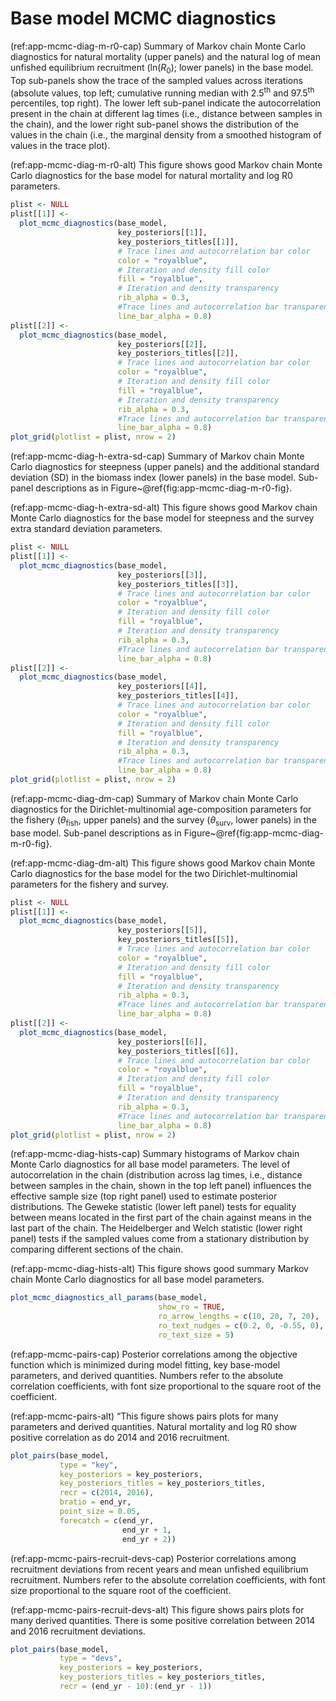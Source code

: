 \newpage

\rfoot{Base model MCMC diagnostics}

# Base model MCMC diagnostics {#sec:app-mcmc-diagnostics}

(ref:app-mcmc-diag-m-r0-cap) Summary of Markov chain Monte Carlo diagnostics
for natural mortality (upper panels) and the natural log of mean unfished
equilibrium recruitment (ln($R_0$); lower panels) in the base
model. Top sub-panels show the trace of the sampled values across iterations
(absolute values, top left; cumulative running median with 2.5^th^ and
97.5^th^ percentiles, top right). The lower left sub-panel indicate the
autocorrelation present in the chain at different lag times (i.e., distance
between samples in the chain), and the lower right sub-panel shows the
distribution of the values in the chain (i.e., the marginal density from a
smoothed histogram of values in the trace plot).

(ref:app-mcmc-diag-m-r0-alt) This figure shows good Markov chain Monte Carlo
diagnostics for the base model for natural mortality and log R0 parameters.

```r
plist <- NULL
plist[[1]] <-
  plot_mcmc_diagnostics(base_model,
                        key_posteriors[[1]],
                        key_posteriors_titles[[1]],
                        # Trace lines and autocorrelation bar color
                        color = "royalblue",
                        # Iteration and density fill color
                        fill = "royalblue",
                        # Iteration and density transparency
                        rib_alpha = 0.3,
                        #Trace lines and autocorrelation bar transparency
                        line_bar_alpha = 0.8)
plist[[2]] <-
  plot_mcmc_diagnostics(base_model,
                        key_posteriors[[2]],
                        key_posteriors_titles[[2]],
                        # Trace lines and autocorrelation bar color
                        color = "royalblue",
                        # Iteration and density fill color
                        fill = "royalblue",
                        # Iteration and density transparency
                        rib_alpha = 0.3,
                        #Trace lines and autocorrelation bar transparency
                        line_bar_alpha = 0.8)
plot_grid(plotlist = plist, nrow = 2)
```

(ref:app-mcmc-diag-h-extra-sd-cap) Summary of Markov chain Monte Carlo
diagnostics for steepness (upper panels) and the additional standard
deviation (SD) in the biomass index (lower panels) in the base model.
Sub-panel descriptions as in Figure~\@ref{fig:app-mcmc-diag-m-r0-fig}.

(ref:app-mcmc-diag-h-extra-sd-alt) This figure shows good Markov chain Monte
Carlo diagnostics for the base model for steepness and the survey extra
standard deviation parameters.

```r

plist <- NULL
plist[[1]] <-
  plot_mcmc_diagnostics(base_model,
                        key_posteriors[[3]],
                        key_posteriors_titles[[3]],
                        # Trace lines and autocorrelation bar color
                        color = "royalblue",
                        # Iteration and density fill color
                        fill = "royalblue",
                        # Iteration and density transparency
                        rib_alpha = 0.3,
                        #Trace lines and autocorrelation bar transparency
                        line_bar_alpha = 0.8)
plist[[2]] <-
  plot_mcmc_diagnostics(base_model,
                        key_posteriors[[4]],
                        key_posteriors_titles[[4]],
                        # Trace lines and autocorrelation bar color
                        color = "royalblue",
                        # Iteration and density fill color
                        fill = "royalblue",
                        # Iteration and density transparency
                        rib_alpha = 0.3,
                        #Trace lines and autocorrelation bar transparency
                        line_bar_alpha = 0.8)
plot_grid(plotlist = plist, nrow = 2)
```
(ref:app-mcmc-diag-dm-cap) Summary of Markov chain Monte Carlo diagnostics
for the Dirichlet-multinomial age-composition parameters for the fishery ($\theta_{\text{fish}}$, upper panels) and the survey ($\theta_{\text{surv}}$,
lower panels) in the base model. Sub-panel descriptions as in Figure~\@ref{fig:app-mcmc-diag-m-r0-fig}.

(ref:app-mcmc-diag-dm-alt) This figure shows good Markov chain Monte Carlo
diagnostics for the base model for the two Dirichlet-multinomial parameters
for the fishery and survey.

```r

plist <- NULL
plist[[1]] <-
  plot_mcmc_diagnostics(base_model,
                        key_posteriors[[5]],
                        key_posteriors_titles[[5]],
                        # Trace lines and autocorrelation bar color
                        color = "royalblue",
                        # Iteration and density fill color
                        fill = "royalblue",
                        # Iteration and density transparency
                        rib_alpha = 0.3,
                        #Trace lines and autocorrelation bar transparency
                        line_bar_alpha = 0.8)
plist[[2]] <-
  plot_mcmc_diagnostics(base_model,
                        key_posteriors[[6]],
                        key_posteriors_titles[[6]],
                        # Trace lines and autocorrelation bar color
                        color = "royalblue",
                        # Iteration and density fill color
                        fill = "royalblue",
                        # Iteration and density transparency
                        rib_alpha = 0.3,
                        #Trace lines and autocorrelation bar transparency
                        line_bar_alpha = 0.8)
plot_grid(plotlist = plist, nrow = 2)
```
(ref:app-mcmc-diag-hists-cap) Summary histograms of Markov chain Monte Carlo
diagnostics for all base model parameters. The level of autocorrelation in
the chain (distribution across lag times, i.e., distance between samples in
the chain, shown in the top left panel) influences the effective sample size
(top right panel) used to estimate posterior distributions. The Geweke
statistic (lower left panel) tests for equality between means located in the
first part of the chain against means in the last part of the chain. The
Heidelberger and Welch statistic (lower right panel) tests if the sampled
values come from a stationary distribution by comparing different sections
of the chain.

(ref:app-mcmc-diag-hists-alt) This figure shows good summary Markov chain
Monte Carlo diagnostics for all base model parameters.

```r

plot_mcmc_diagnostics_all_params(base_model,
                                 show_ro = TRUE,
                                 ro_arrow_lengths = c(10, 20, 7, 20),
                                 ro_text_nudges = c(0.2, 0, -0.55, 0),
                                 ro_text_size = 5)
```

(ref:app-mcmc-pairs-cap) Posterior correlations among the objective
function which is minimized during model fitting, key base-model parameters,
and derived quantities. Numbers refer to the absolute correlation
coefficients, with font size proportional to the square root of the
coefficient.

(ref:app-mcmc-pairs-alt) "This figure shows pairs plots for many parameters
and derived quantities. Natural mortality and log R0 show positive
correlation as do 2014 and 2016 recruitment.

```r

plot_pairs(base_model,
           type = "key",
           key_posteriors = key_posteriors,
           key_posteriors_titles = key_posteriors_titles,
           recr = c(2014, 2016),
           bratio = end_yr,
           point_size = 0.05,
           forecatch = c(end_yr,
                         end_yr + 1,
                         end_yr + 2))
```

(ref:app-mcmc-pairs-recruit-devs-cap) Posterior correlations among
recruitment deviations from recent years and mean unfished equilibrium
recruitment. Numbers refer to the absolute correlation coefficients, with
font size proportional to the square root of the coefficient.

(ref:app-mcmc-pairs-recruit-devs-alt) This figure shows pairs plots for
many derived quantities. There is some positive correlation between 2014
and 2016 recruitment deviations.

```r

plot_pairs(base_model,
           type = "devs",
           key_posteriors = key_posteriors,
           key_posteriors_titles = key_posteriors_titles,
           recr = (end_yr - 10):(end_yr - 1))
```

\clearpage

